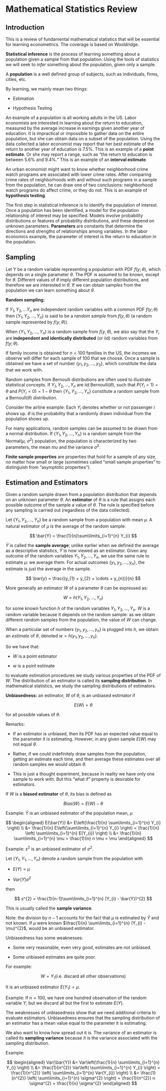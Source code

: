 # Mathematical Statistics Review

## Introduction 

This is a review of fundamental mathematical statistics that will be
essential for learning econometrics. The coverage is based on
Wooldridge.

**Statistical inference** is the process of learning something about a
population given a sample from that population. Using the tools of
statistics we will seek to *infer* something about the population, given
only a sample.

A **population** is a well defined group of subjects, such as
individuals, firms, cities, etc.

By learning, we mainly mean two things:

- Estimation

- Hypothesis Testing

An example of a population is all working adults in the US. Labor
economists are interested in learning about the return to education,
measured by the average increase in earnings given another year of
education. It is impractical or impossible to gather data on the entire
population, but she can obtain data on a subset of the population. Using
the data collected a labor economist may report that her best estimate
of the return to another year of education is $7.5\%$. This is an
example of a **point estimate**. Or she may report a range, such as "the
return to education is between $5.6\%$ and $9.4\%$." This is an example
of an **interval estimate**.

An urban economist might want to know whether neighborhood crime watch
programs are associated with lower crime rates. After comparing crime
rates of neighborhoods with and without such programs in a sample from
the population, he can draw one of two conclusions: neighborhood watch
programs do affect crime, or they do not. This is an example of
**hypothesis testing**.

The first step in statistical inference is to identify the population of
interest. Once a population has been identified, a model for the
population relationship of interest may be specified. Models involve
probability distributions or features of probability distributions, and
these depend on unknown parameters. **Parameters** are constants that
determine the directions and strengths of relationships among variables.
In the labor economics example, the parameter of interest is the return
to education in the population.

## Sampling 

Let $Y$ be a random variable representing a population with PDF
$f(y; \theta)$, which depends on a single parameter $\theta$. The PDF is
assumed to be known, except for $\theta$. Different values of $\theta$
imply different population distributions, and therefore we are
interested in $\theta$. If we can obtain samples from the population we
can learn something about $\theta$.

**Random sampling:**

If $Y_{1}, Y_{2}, \ldots Y_{n}$ are independent random variables with a
common PDF $f(y; \theta)$ then
$\left\{Y_{1}, Y_{2}, \ldots, Y_{n}\right\}$ is said to be a *random
sample* from $f(y, \theta)$ (a random sample represented by
$f(y; \theta)$).

When $\left\{Y_{1}, Y_{2}, \ldots, Y_{n}\right\}$ is a random sample
from $f(y, \theta)$, we also say that the $Y_{i}$ are **independent and
identically distributed** (or iid) random variables from $f(y; \theta)$.

If family income is obtained for $n = 100$ families in the US, the
incomes we observe will differ for each sample of $100$ that we choose.
Once a sample is obtained we have a set of number
$\left\{y_{1}, y_{2}, \ldots, y_{3}\right\}$, which constitute the data
that we work with.

Random samples from Bernoulli distributions are often used to illustrate
statistical concepts. If $Y_{1}, Y_{2}, \ldots, Y_{n}$ are iid
Bernoulli($\theta$), such that $P(Y_{i} = 1) = \theta$ and
$P(Y_{i} = 0) = 1 - \theta$ then
$\left\{Y_{1}, Y_{2}, \ldots, Y_{n}\right\}$ constitute a random sample
from a Bernoull($\theta$) distribution.

Consider the airline example: Each $Y_{i}$ denotes whether or not
passenger $i$ shows up. $\theta$ is the probability that a randomly
drawn individual from the population shows up.

For many applications, random samples can be assumed to be drawn from a
normal distribution. If $\left\{Y_{1}, Y_{2}, \ldots, Y_{n}\right\}$ is
a random sample from the Normal($\mu$, $\sigma^{2}$) population, the
population is characterized by two parameters, the mean $mu$ and the
variance $\sigma^{2}$.

**Finite sample properties** are properties that hold for a sample of
any size, no matter how small or large (sometimes called "small sample
properties" to distinguish from "asymptotic properties").

## Estimation and Estimators 

Given a random sample drawn from a population distribution that depends
on an unknown parameter $\theta$. An **estimator** of $\theta$ is a rule
that assigns each possible outcome of the sample a value of $\theta$.
The rule is specified before any sampling is carried out (regardless of
the data collected).

Let $\left\{Y_{1}, Y_{2}, \ldots, Y_{n}\right\}$ be a random sample from
a population with mean $\mu$. A natural estimator of $\mu$ is the
average of the random sample:

$$
\bar{Y} = \frac{1}{n}\sum\limits_{i=1}^{n} Y_{i}
$$

$\bar{Y}$ is called the **sample average**; unlike earlier when we
defined the average as a descriptive statistics, $\bar{Y}$ is now viewed
as an estimator. Given any outcome of the random variables
$Y_{1}, Y_{2}, \ldots, Y_{n}$, we use the same rule to estimate $\mu$:
we average them. For actual outcomes
$\left\{y_{1}, y_{2}, \ldots, y_{n}\right\}$, the estimate is just the
average in the sample.

$$
\bar{y} = \frac{(y_{1} + y_{2} + \cdots + y_{n})}{n}
$$

More generally an estimator $W$ of a parameter $\theta$ can be expressed
as:

$$
W = h(Y_{1}, Y_{2}, \ldots, Y_{n})
$$

for some known function $h$ of the random variables
$Y_{1}, Y_{2}, \ldots, Y_{n}$. $W$ is a random variable because it
depends on the random sample: as we obtain different random samples from
the population, the value of $W$ can change.

When a particular set of numbers
$\left\{y_{1}, y_{2}, \ldots, y_{n}\right\}$ is plugged into $h$, we
obtain an *estimate* of $\theta$, denoted
$w = h(y_{1}, y_{2}, \ldots, y_{n})$.

So we have that:

- $W$ is a point estimator

- $w$ is a point estimate

to evaluate estimation procedures we study various properties of the PDF
of $W$. The distribution of an estimator is called its **sampling
distribution**. In mathematical statistics, we study the sampling
distributions of estimators.

**Unbiasedness:** an estimator, $W$ of $\theta$, is an unbiased
estimator if

$$
E(W) = \theta
$$

for all possible values of $\theta$.

Remarks:

- If an estimator is unbiased, then its PDF has an expected value
  equal to the parameter it is estimating. However, in any given
  sample $E(W)$ may not equal $\theta$.

- Rather, if we could indefinitely draw samples from the population,
  getting an estimate each time, and then average these estimates over
  all random samples we would obtain $\theta$.

- This is just a thought experiment, because in reality we have only
  one sample to work with. But this "what if" property is desirable
  for estimators.

If $W$ is a **biased estimator** of $\theta$, its bias is defined as

$$
Bias(W) = E(W) - \theta
$$

Example: $\bar{Y}$ is an unbiased estimator of the population mean,
$\mu$

$$
\begin{aligned}
  E(\bar{Y}) &= E\left(\frac{1}{n} \sum\limits_{i=1}^{n} Y_{i}    \right) \\ 
             &= \frac{1}{n} E\left(\sum\limits_{i=1}^{n} Y_{i}    \right) 
             = \frac{1}{n} \left( \sum\limits_{i=1}^{n} E(Y_{i}) \right)  \\
             &= \frac{1}{n} \sum\limits_{i=1}^{n} \mu                     
             = \frac{1}{n} n \mu                                         
             = \mu                                              
\end{aligned}
$$

Example: $s^{2}$ is an unbiased estimator of $\sigma^{2}$.

Let $\left\{Y_{1}, Y_{1}, \ldots, Y_{n}\right\}$ denote a random sample
from the population with

- $E(Y) = \mu$

- $Var(Y) \sigma^{2}$

then

$$
s^{2} = \frac{1}{n-1}\sum\limits_{i=1}^{n} (Y_{i} - \bar{Y})^{2}
$$

This is usually called the **sample variance**.

Note: the division by $n-1$ accounts for the fact that $\mu$ is
estimated by $\bar{Y}$ and not known. If $\mu$ were known
$\frac{1}{n} \sum\limits_{i=1}^{n} (Y_{i} - \mu)^{2}$, would be an
unbiased estimator.

Unbiasedness has some weaknesses:

- Some very reasonable, even very good, estimates are not unbiased.

- Some unbiased estimates are quite poor.

For example:

$$
W = Y_{1} \mbox{(i.e. discard all other observations)}
$$

It is an unbiased estimator $E(Y_{1}) = \mu$.

Example: If $n = 100$, we have one hundred observation of the random
variable $Y$, but we discard all but the first to estimate $E(Y)$.

The weaknesses of unbiasedness show that we need additional criteria to
evaluate estimators. Unbiasedness ensures that the sampling distribution
of an estimator has a mean value equal to the parameter it is
estimating.

We also want to know how spread out it is. The variance of an estimator
is called its **sampling variance** because it is the variance
associated with the sampling distribution.

Example: 

$$
\begin{aligned}
  Var(\bar{Y}) &= Var\left(\frac{1}{n} \sum\limits_{i=1}^{n} Y_{i} \right)          \\
               &= \frac{1}{n^{2}} Var\left( \sum\limits_{i=1}^{n} Y_{i} \right) = 
                 \frac{1}{n^{2}} \left( \sum\limits_{i=1}^{n} Var(Y_{i}) \right)    \\
               &= \frac{1}{n^{2}} \left( \sum\limits_{i=1}^{n} \sigma^{2} \right) = 
                 \frac{1}{n^{2}} n \sigma^{2} = \frac{1}{n} \sigma^{2} 
\end{aligned}
$$
